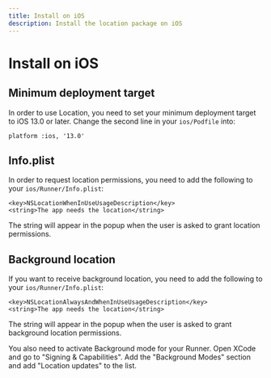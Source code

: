 ```yaml
---
title: Install on iOS
description: Install the location package on iOS
---
```


# Install on iOS

## Minimum deployment target

In order to use Location, you need to set your minimum deployment target to iOS 13.0 or later.
Change the second line in your `ios/Podfile` into:

```
platform :ios, '13.0'
```

## Info.plist

In order to request location permissions, you need to add the following to your `ios/Runner/Info.plist`:

```
<key>NSLocationWhenInUseUsageDescription</key>
<string>The app needs the location</string>
```

The string will appear in the popup when the user is asked to grant location permissions.

## Background location

If you want to receive background location, you need to add the following to your `ios/Runner/Info.plist`:

```
<key>NSLocationAlwaysAndWhenInUseUsageDescription</key>
<string>The app needs the location</string>
```

The string will appear in the popup when the user is asked to grant background location permissions.

You also need to activate Background mode for your Runner. Open XCode and go to "Signing & Capabilities".
Add the "Background Modes" section and add "Location updates" to the list.
